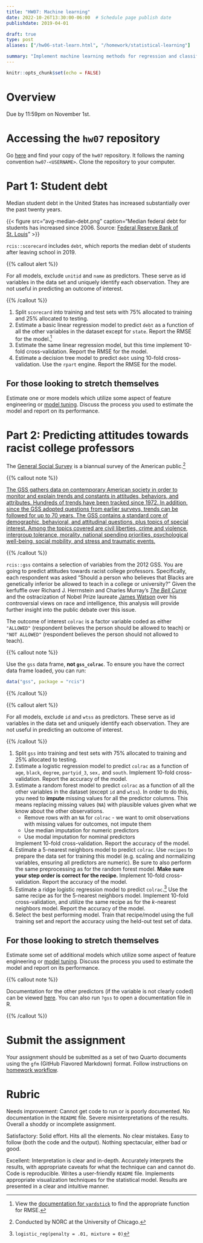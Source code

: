 ```yaml
---
title: "HW07: Machine learning"
date: 2022-10-26T13:30:00-06:00  # Schedule page publish date
publishdate: 2019-04-01

draft: true
type: post
aliases: ["/hw06-stat-learn.html", "/homework/statistical-learning"]

summary: "Implement machine learning methods for regression and classification."
---
```


```r
knitr::opts_chunk$set(echo = FALSE)
```

# Overview

Due by 11:59pm on November 1st.

# Accessing the `hw07` repository

Go [here](https://github.coecis.cornell.edu/cis-fa22) and find your copy of the `hw07` repository. It follows the naming convention `hw07-<USERNAME>`. Clone the repository to your computer.

# Part 1: Student debt

Median student debt in the United States has increased substantially over the past twenty years.

{{< figure src="avg-median-debt.png" caption="Median federal debt for students has increased since 2006. Source: <a href='https://www.stlouisfed.org/on-the-economy/2020/january/rising-student-debt-great-recession'>Federal Reserve Bank of St. Louis</a>" >}}

`rcis::scorecard` includes `debt`, which reports the median debt of students after leaving school in 2019.

{{% callout alert %}}

For all models, exclude `unitid` and `name` as predictors. These serve as id variables in the data set and uniquely identify each observation. They are not useful in predicting an outcome of interest.

{{% /callout %}}

1. Split `scorecard` into training and test sets with 75% allocated to training and 25% allocated to testing.
1. Estimate a basic linear regression model to predict `debt` as a function of all the other variables in the dataset except for `state`. Report the RMSE for the model.[^rmse]
1. Estimate the same linear regression model, but this time implement 10-fold cross-validation. Report the RMSE for the model.
1. Estimate a decision tree model to predict `debt` using 10-fold cross-validation. Use the `rpart` engine. Report the RMSE for the model.

## For those looking to stretch themselves

Estimate one or more models which utilize some aspect of feature engineering or [model tuning](/notes/tune-models/). Discuss the process you used to estimate the model and report on its performance.

# Part 2: Predicting attitudes towards racist college professors

The [General Social Survey](http://gss.norc.org/) is a biannual survey of the American public.[^norc]

{{% callout note %}}

[The GSS gathers data on contemporary American society in order to monitor and explain trends and constants in attitudes, behaviors, and attributes. Hundreds of trends have been tracked since 1972. In addition, since the GSS adopted questions from earlier surveys, trends can be followed for up to 70 years. The GSS contains a standard core of demographic, behavioral, and attitudinal questions, plus topics of special interest. Among the topics covered are civil liberties, crime and violence, intergroup tolerance, morality, national spending priorities, psychological well-being, social mobility, and stress and traumatic events.](http://gss.norc.org/About-The-GSS)

{{% /callout %}}

`rcis::gss` contains a selection of variables from the 2012 GSS. You are going to predict attitudes towards racist college professors. Specifically, each respondent was asked "Should a person who believes that Blacks are genetically inferior be allowed to teach in a college or university?" Given the kerfuffle over Richard J. Herrnstein and Charles Murray's [*The Bell Curve*](https://en.wikipedia.org/wiki/The_Bell_Curve) and the ostracization of Nobel Prize laureate [James Watson](https://en.wikipedia.org/wiki/James_Watson) over his controversial views on race and intelligence, this analysis will provide further insight into the public debate over this issue.

The outcome of interest `colrac` is a factor variable coded as either `"ALLOWED"` (respondent believes the person should be allowed to teach) or `"NOT ALLOWED"` (respondent believes the person should not allowed to teach).

{{% callout note %}}

Use the `gss` data frame, **not `gss_colrac`**. To ensure you have the correct data frame loaded, you can run:

```r
data("gss", package = "rcis")
```

{{% /callout %}}

{{% callout alert %}}

For all models, exclude `id` and `wtss` as predictors. These serve as id variables in the data set and uniquely identify each observation. They are not useful in predicting an outcome of interest.

{{% /callout %}}

1. Split `gss` into training and test sets with 75% allocated to training and 25% allocated to testing.
1. Estimate a logistic regression model to predict `colrac` as a function of `age`, `black`, `degree`, `partyid_3`, `sex,` and `south`. Implement 10-fold cross-validation. Report the accuracy of the model.
1. Estimate a random forest model to predict `colrac` as a function of all the other variables in the dataset (except `id` and `wtss`). In order to do this, you need to **impute** missing values for all the predictor columns. This means replacing missing values (`NA`) with plausible values given what we know about the other observations.
    - Remove rows with an `NA` for `colrac` - we want to omit observations with missing values for outcomes, not impute them
    - Use median imputation for numeric predictors
    - Use modal imputation for nominal predictors
    
    Implement 10-fold cross-validation. Report the accuracy of the model.
1. Estimate a $5$-nearest neighbors model to predict `colrac`. Use `recipes` to prepare the data set for training this model (e.g. scaling and normalizing variables, ensuring all predictors are numeric). Be sure to also perform the same preprocessing as for the random forest model. **Make sure your step order is correct for the recipe.** Implement 10-fold cross-validation. Report the accuracy of the model.
1. Estimate a ridge logistic regression model to predict `colrac`.[^ridge] Use the same recipe as for the $5$-nearest neighbors model. Implement 10-fold cross-validation, and utilize the same recipe as for the $k$-nearest neighbors model. Report the accuracy of the model.
1. Select the best performing model. Train that recipe/model using the full training set and report the accuracy using the held-out test set of data.

## For those looking to stretch themselves

Estimate some set of additional models which utilize some aspect of feature engineering or [model tuning](/notes/tune-models/). Discuss the process you used to estimate the model and report on its performance.

{{% callout note %}}

Documentation for the other predictors (if the variable is not clearly coded) can be viewed [here](https://gssdataexplorer.norc.org/variables/vfilter). You can also run `?gss` to open a documentation file in R.

{{% /callout %}}

# Submit the assignment

Your assignment should be submitted as a set of two Quarto documents using the `gfm` (GitHub Flavored Markdown) format. Follow instructions on [homework workflow](/faq/homework-guidelines/#homework-workflow).

# Rubric

Needs improvement: Cannot get code to run or is poorly documented. No documentation in the `README` file. Severe misinterpretations of the results. Overall a shoddy or incomplete assignment.

Satisfactory: Solid effort. Hits all the elements. No clear mistakes. Easy to follow (both the code and the output). Nothing spectacular, either bad or good.

Excellent: Interpretation is clear and in-depth. Accurately interprets the results, with appropriate caveats for what the technique can and cannot do. Code is reproducible. Writes a user-friendly `README` file. Implements appropriate visualization techniques for the statistical model. Results are presented in a clear and intuitive manner.

[^rmse]: View the [documentation for `yardstick`](https://yardstick.tidymodels.org/reference/index.html#section-regression-metrics) to find the appropriate function for RMSE.
[^norc]: Conducted by NORC at the University of Chicago.
[^ridge]: `logistic_reg(penalty = .01, mixture = 0)`
